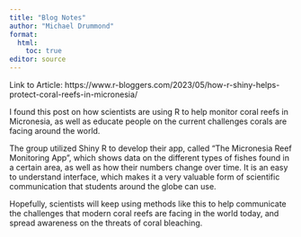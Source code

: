```yaml
---
title: "Blog Notes"
author: "Michael Drummond"
format: 
  html: 
    toc: true
editor: source
---
```


Link to Article: https://www.r-bloggers.com/2023/05/how-r-shiny-helps-protect-coral-reefs-in-micronesia/

I found this post on how scientists are using R to help monitor coral reefs in Micronesia, as well as educate people on the current challenges corals are facing around the world.

The group utilized Shiny R to develop their app, called "The Micronesia Reef Monitoring App", which shows data on the different types of fishes found in a certain area, as well as how their numbers change over time. It is an easy to understand interface, which makes it a very valuable form of scientific communication that students around the globe can use.

Hopefully, scientists will keep using methods like this to help communicate the challenges that modern coral reefs are facing in the world today, and spread awareness on the threats of coral bleaching.



